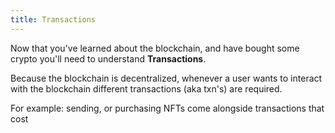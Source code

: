 ```yaml
---
title: Transactions
---
```


Now that you've learned about the blockchain, and have bought some crypto you'll need to understand **Transactions**.&#x20;

Because the blockchain is decentralized, whenever a user wants to interact with the blockchain different transactions (aka txn's) are required.&#x20;

For example: sending, or purchasing NFTs come alongside transactions that cost <Nutshell glossaryEntry="content/glossary/gas_fee.mdx" children="gas fees" />&#x20;
